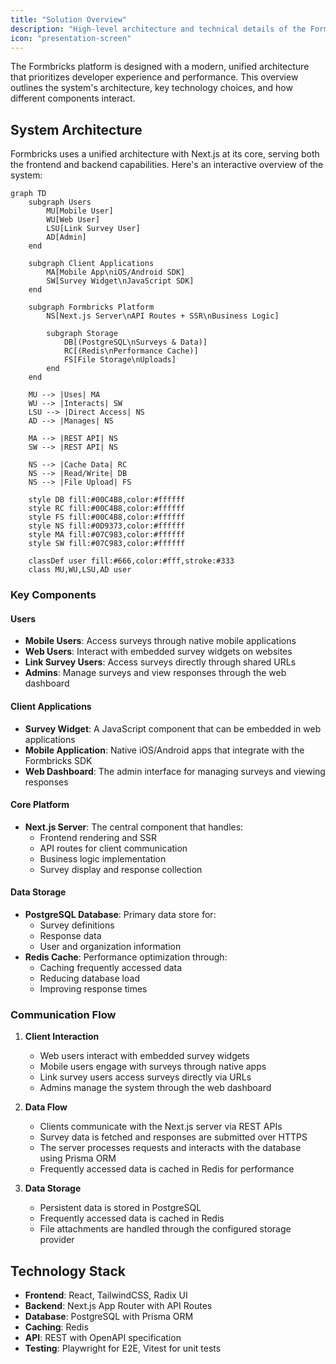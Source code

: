 ```yaml
---
title: "Solution Overview"
description: "High-level architecture and technical details of the Formbricks platform"
icon: "presentation-screen"
---
```


The Formbricks platform is designed with a modern, unified architecture that prioritizes developer experience and performance. This overview outlines the system's architecture, key technology choices, and how different components interact.

## System Architecture

Formbricks uses a unified architecture with Next.js at its core, serving both the frontend and backend capabilities. Here's an interactive overview of the system:

```mermaid
graph TD
    subgraph Users
        MU[Mobile User]
        WU[Web User]
        LSU[Link Survey User]
        AD[Admin]
    end

    subgraph Client Applications
        MA[Mobile App\niOS/Android SDK]
        SW[Survey Widget\nJavaScript SDK]
    end

    subgraph Formbricks Platform
        NS[Next.js Server\nAPI Routes + SSR\nBusiness Logic]

        subgraph Storage
            DB[(PostgreSQL\nSurveys & Data)]
            RC[(Redis\nPerformance Cache)]
            FS[File Storage\nUploads]
        end
    end

    MU --> |Uses| MA
    WU --> |Interacts| SW
    LSU --> |Direct Access| NS
    AD --> |Manages| NS

    MA --> |REST API| NS
    SW --> |REST API| NS

    NS --> |Cache Data| RC
    NS --> |Read/Write| DB
    NS --> |File Upload| FS

    style DB fill:#00C4B8,color:#ffffff
    style RC fill:#00C4B8,color:#ffffff
    style FS fill:#00C4B8,color:#ffffff
    style NS fill:#0D9373,color:#ffffff
    style MA fill:#07C983,color:#ffffff
    style SW fill:#07C983,color:#ffffff

    classDef user fill:#666,color:#fff,stroke:#333
    class MU,WU,LSU,AD user
```

### Key Components

#### Users

- **Mobile Users**: Access surveys through native mobile applications
- **Web Users**: Interact with embedded survey widgets on websites
- **Link Survey Users**: Access surveys directly through shared URLs
- **Admins**: Manage surveys and view responses through the web dashboard

#### Client Applications

- **Survey Widget**: A JavaScript component that can be embedded in web applications
- **Mobile Application**: Native iOS/Android apps that integrate with the Formbricks SDK
- **Web Dashboard**: The admin interface for managing surveys and viewing responses

#### Core Platform

- **Next.js Server**: The central component that handles:
  - Frontend rendering and SSR
  - API routes for client communication
  - Business logic implementation
  - Survey display and response collection

#### Data Storage

- **PostgreSQL Database**: Primary data store for:
  - Survey definitions
  - Response data
  - User and organization information
- **Redis Cache**: Performance optimization through:
  - Caching frequently accessed data
  - Reducing database load
  - Improving response times

### Communication Flow

1. **Client Interaction**

   - Web users interact with embedded survey widgets
   - Mobile users engage with surveys through native apps
   - Link survey users access surveys directly via URLs
   - Admins manage the system through the web dashboard

2. **Data Flow**

   - Clients communicate with the Next.js server via REST APIs
   - Survey data is fetched and responses are submitted over HTTPS
   - The server processes requests and interacts with the database using Prisma ORM
   - Frequently accessed data is cached in Redis for performance

3. **Data Storage**
   - Persistent data is stored in PostgreSQL
   - Frequently accessed data is cached in Redis
   - File attachments are handled through the configured storage provider

## Technology Stack

- **Frontend**: React, TailwindCSS, Radix UI
- **Backend**: Next.js App Router with API Routes
- **Database**: PostgreSQL with Prisma ORM
- **Caching**: Redis
- **API**: REST with OpenAPI specification
- **Testing**: Playwright for E2E, Vitest for unit tests
